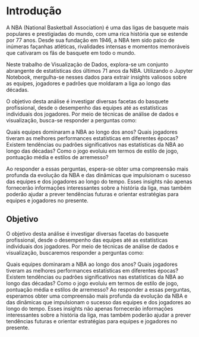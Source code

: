 # Introdução

A NBA (National Basketball Association) é uma das ligas de basquete mais populares e prestigiadas do mundo, com uma rica história que se estende por 77 anos. Desde sua fundação em 1946, a NBA tem sido palco de inúmeras façanhas atléticas, rivalidades intensas e momentos memoráveis que cativaram os fãs de basquete em todo o mundo.

Neste trabalho de Visualização de Dados, explora-se um conjunto abrangente de estatísticas dos últimos 71 anos da NBA. Utilizando o Jupyter Notebook, mergulha-se nesses dados para extrair insights valiosos sobre as equipes, jogadores e padrões que moldaram a liga ao longo das décadas.

O objetivo desta análise é investigar diversas facetas do basquete profissional, desde o desempenho das equipes até as estatísticas individuais dos jogadores. Por meio de técnicas de análise de dados e visualização, busca-se responder a perguntas como:

Quais equipes dominaram a NBA ao longo dos anos?
Quais jogadores tiveram as melhores performances estatísticas em diferentes épocas?
Existem tendências ou padrões significativos nas estatísticas da NBA ao longo das décadas?
Como o jogo evoluiu em termos de estilo de jogo, pontuação média e estilos de arremesso?

Ao responder a essas perguntas, espera-se obter uma compreensão mais profunda da evolução da NBA e das dinâmicas que impulsionam o sucesso das equipes e dos jogadores ao longo do tempo. Esses insights não apenas fornecerão informações interessantes sobre a história da liga, mas também poderão ajudar a prever tendências futuras e orientar estratégias para equipes e jogadores no presente.

## Objetivo

O objetivo desta análise é investigar diversas facetas do basquete profissional, desde o desempenho das equipes até as estatísticas individuais dos jogadores. Por meio de técnicas de análise de dados e visualização, buscaremos responder a perguntas como:

Quais equipes dominaram a NBA ao longo dos anos? Quais jogadores tiveram as melhores performances estatísticas em diferentes épocas? Existem tendências ou padrões significativos nas estatísticas da NBA ao longo das décadas? Como o jogo evoluiu em termos de estilo de jogo, pontuação média e estilos de arremesso? Ao responder a essas perguntas, esperamos obter uma compreensão mais profunda da evolução da NBA e das dinâmicas que impulsionam o sucesso das equipes e dos jogadores ao longo do tempo. Esses insights não apenas fornecerão informações interessantes sobre a história da liga, mas também poderão ajudar a prever tendências futuras e orientar estratégias para equipes e jogadores no presente.
